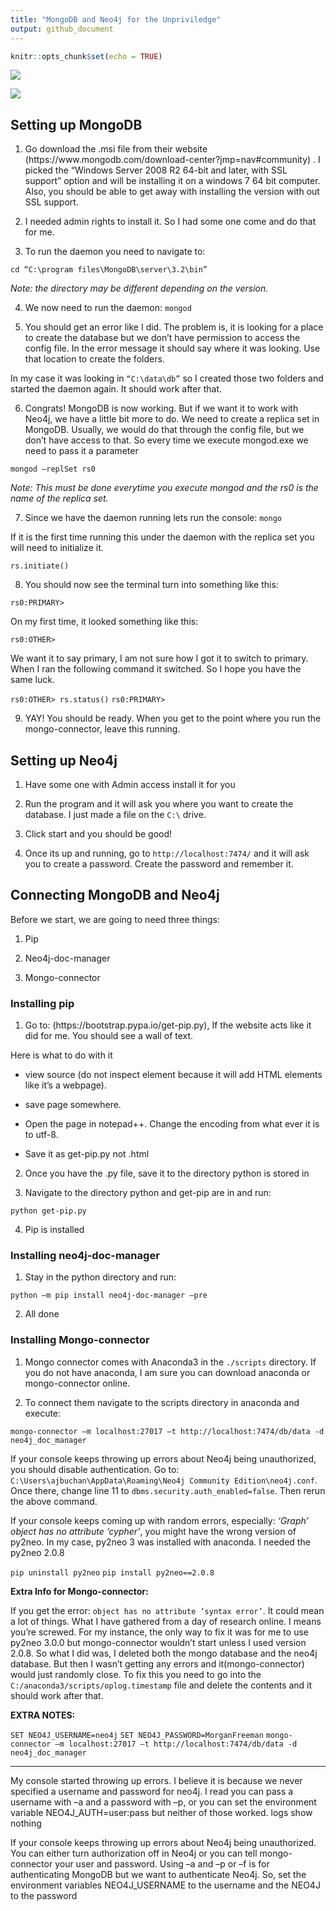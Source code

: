```yaml
---
title: "MongoDB and Neo4j for the Unpriviledge"
output: github_document
---
```


```r
knitr::opts_chunk$set(echo = TRUE)
```

![](../images/mongodb.png)

![](../images/neo4j.png)

## Setting up MongoDB

1.	Go download the .msi file from their website (https://www.mongodb.com/download-center?jmp=nav#community) . I picked the “Windows Server 2008 R2 64-bit and later, with SSL support” option and will be installing it on a windows 7 64 bit computer. Also, you should be able to get away with installing the version with out SSL support.

2.	I needed admin rights to install it. So I had some one come and do that for me. 

3.	To run the daemon you need to navigate to:

`cd “C:\program files\MongoDB\server\3.2\bin”`

*Note: the directory may be different depending on the version.*

4.	We now need to run the daemon:
`mongod`

5.	You should get an error like I did. The problem is, it is looking for a place to create the database but we don’t have permission to access the config file. In the error message it should say where it was looking. Use that location to create the folders.

In my case it was looking in `“C:\data\db”` so I created those two folders and started the daemon again. It should work after that.

6.	Congrats! MongoDB is now working. But if we want it to work with Neo4j, we have a little bit more to do.
We need to create a replica set in MongoDB. Usually, we would do that through the config file, but we don’t have access to that. So every time we execute mongod.exe we need to pass it a parameter

`mongod –replSet rs0`

*Note: This must be done everytime you execute mongod and the rs0 is the name of the replica set.*

7.	Since we have the daemon running lets run the console:
`mongo`

If it is the first time running this under the daemon with the replica set you will need to initialize it.

`rs.initiate()`

8.	You should now see the terminal turn into something like this:

`rs0:PRIMARY>`

On my first time, it looked something like this:

`rs0:OTHER>`

We want it to say primary, I am not sure how I got it to switch to primary. When I ran the following command it switched. So I hope you have the same luck.

`rs0:OTHER> rs.status()`
`rs0:PRIMARY>`

9.	YAY! You should be ready. When you get to the point where you run the mongo-connector, leave this running.

## Setting up Neo4j

1.	Have some one with Admin access install it for you

2.	Run the program and it will ask you where you want to create the database. I just made a file on the `C:\` drive.

3.	Click start and you should be good!

4.	Once its up and running, go to `http://localhost:7474/` and it will ask you to create a password. Create the password and remember it.


## Connecting MongoDB and Neo4j

Before we start, we are going to need three things:

1.	Pip

2.	Neo4j-doc-manager

3.	Mongo-connector

### Installing pip

1.	Go to: (https://bootstrap.pypa.io/get-pip.py), If the website acts like it did for me. You should see a wall of text.

Here is what to do with it

  -	view source (do not inspect element because it will add HTML elements like it’s a webpage).

  -	save page somewhere.

  -	Open the page in notepad++. Change the encoding from what ever it is to utf-8.

  -	Save it as get-pip.py not .html

2.	Once you have the .py file, save it to the directory python is stored in

3.	Navigate to the directory python and get-pip are in and run:

`python get-pip.py`

4.	Pip is installed

### Installing neo4j-doc-manager

1.	Stay in the python directory and run:

`python –m pip install neo4j-doc-manager –pre`

2.	All done

### Installing Mongo-connector

1. Mongo connector comes with Anaconda3 in the `./scripts` directory. If you do not have anaconda, I am sure you can download anaconda or mongo-connector online.

1.	To connect them navigate to the scripts directory in anaconda and execute:

`mongo-connector –m localhost:27017 –t http://localhost:7474/db/data -d neo4j_doc_manager`

If your console keeps throwing up errors about Neo4j being unauthorized, you should disable authentication.
Go to: `C:\Users\ajbuchan\AppData\Roaming\Neo4j Community Edition\neo4j.conf`. Once there, change line 11 to `dbms.security.auth_enabled=false`. Then rerun the above command.

If your console keeps coming up with random errors, especially: *‘Graph’ object has no attribute ‘cypher’*, you might have the wrong version of py2neo. In my case, py2neo 3 was installed with anaconda. I needed the py2neo 2.0.8

`pip uninstall py2neo`
`pip install py2neo==2.0.8`

**Extra Info for Mongo-connector:**

If you get the error: `object has no attribute ‘syntax error’`. It could mean a lot of things. What I have gathered from a day of research online. I means you’re screwed. For my instance, the only way to fix it was for me to use py2neo 3.0.0 but mongo-connector wouldn’t start unless I used version 2.0.8. So what I did was, I deleted both the mongo database and the neo4j database. But then I wasn’t getting any errors and it(mongo-connector) would just randomly close. To fix this you need to go into the `C:/anaconda3/scripts/oplog.timestamp` file and delete the contents and it should work after that. 




**EXTRA NOTES:**

`SET NEO4J_USERNAME=neo4j`
`SET NEO4J_PASSWORD=MorganFreeman`
`mongo-connector –m localhost:27017 –t http://localhost:7474/db/data -d neo4j_doc_manager`

********************
My console started throwing up errors. I believe it is because we never specified a username and password for neo4j. I read you can pass a username with –a and a password with –p, or you can set the environment variable NEO4J_AUTH=user:pass but neither of those worked.
logs show nothing

If your console keeps throwing up errors about Neo4j being unauthorized. You can either turn authorization off in Neo4j or you can tell mongo-connector your user and password.
Using –a and –p or –f is for authenticating MongoDB but we want to authenticate Neo4j. So, set the environment variables NEO4J_USERNAME to the username and the NEO4J to the password
